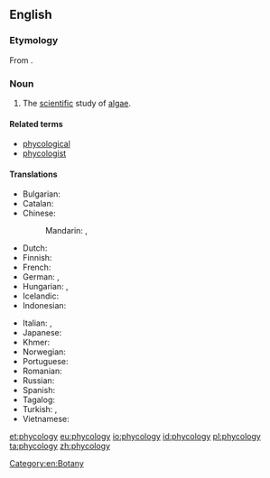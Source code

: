 ==English==
{{wikipedia}}
===Etymology===
From {{confix|phyco|logy|lang=en}}.

===Noun===
{{en-noun|-}}

# The [[scientific]] study of [[algae]].

====Related terms====
* [[phycological]]
* [[phycologist]]

====Translations====
{{trans-top|study of algae}}
* Bulgarian: {{t|bg|алгология}}
* Catalan: {{t|ca|ficologia|f}}
* Chinese:
*: Mandarin: {{t|cmn|藻類學|sc=Hani}}, {{t+|cmn|藻类学|tr=zǎolèixué|sc=Hani}}
* Dutch: {{t|nl|fycologie|f}}
* Finnish: {{t|fi|levätutkimus}}
* French: {{t+|fr|phycologie}}
* German: {{t+|de|Phykologie|f}}, {{t|de|Algenkunde}}
* Hungarian: {{t|hu|moszatkutatás}}, {{t|hu|algológia}}
* Icelandic: {{t|is|þörungafræði}}
* Indonesian: {{t+|id|fikologi}}
{{trans-mid}}
* Italian: {{t+|it|algologia|f}},  {{t|it|ficologia|f}}
* Japanese: {{t|ja|藻類学|tr=souruigaku|sc=Jpan}}
* Khmer: {{t|km|វារីជាតិវិទ្យា|tr=vieriiciet|sc=Khmr}}
* Norwegian: {{t|no|fykologi}}
* Portuguese: {{t+|pt|ficologia|f}}
* Romanian: {{t|ro|ficologie|f}}
* Russian: {{t+|ru|альгология||m}}
* Spanish: {{t+|es|ficología|f}}
* Tagalog: {{t|tl|dalublumutan}}
* Turkish: {{t|tr|fikoloji}},  {{t|tr|algoloji}}
* Vietnamese: {{t|vi|thuộc tảo}}
{{trans-bottom}}

[[Category:en:Botany]]

[[et:phycology]]
[[eu:phycology]]
[[io:phycology]]
[[id:phycology]]
[[pl:phycology]]
[[ta:phycology]]
[[zh:phycology]]